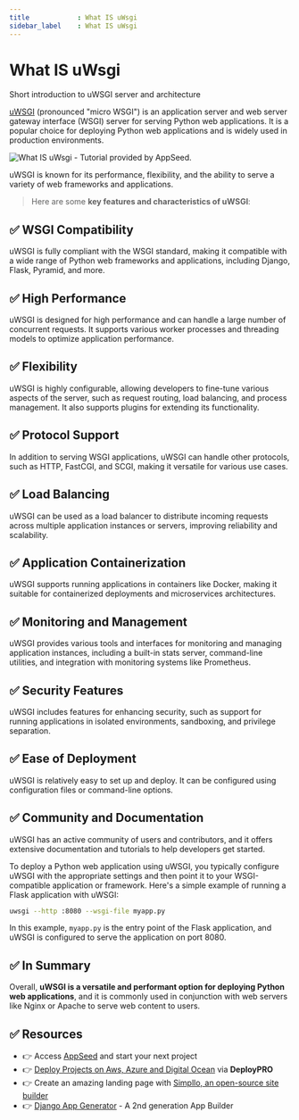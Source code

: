 ```yaml
---
title            : What IS uWsgi 
sidebar_label    : What IS uWsgi 
---
```


# What IS uWsgi

<SubHeading> Short introduction to uWSGI server and architecture</SubHeading>

[uWSGI](https://uwsgi-docs.readthedocs.io/en/latest/) (pronounced "micro WSGI") is an application server and web server gateway interface (WSGI) server for serving Python web applications. 
It is a popular choice for deploying Python web applications and is widely used in production environments. 

![What IS uWsgi - Tutorial provided by AppSeed.](https://github-production-user-asset-6210df.s3.amazonaws.com/51070104/269224103-ea077c63-d4db-4f29-a7f0-25ac0155e894.jpg)

uWSGI is known for its performance, flexibility, and the ability to serve a variety of web frameworks and applications.

> Here are some **key features and characteristics of uWSGI**:

## ✅ **WSGI Compatibility** 

uWSGI is fully compliant with the WSGI standard, making it compatible with a wide range of Python web frameworks and applications, including Django, Flask, Pyramid, and more.

## ✅ **High Performance** 

uWSGI is designed for high performance and can handle a large number of concurrent requests. It supports various worker processes and threading models to optimize application performance.

## ✅ **Flexibility** 

uWSGI is highly configurable, allowing developers to fine-tune various aspects of the server, such as request routing, load balancing, and process management. 
It also supports plugins for extending its functionality.

## ✅ **Protocol Support** 

In addition to serving WSGI applications, uWSGI can handle other protocols, such as HTTP, FastCGI, and SCGI, making it versatile for various use cases.

## ✅ **Load Balancing** 

uWSGI can be used as a load balancer to distribute incoming requests across multiple application instances or servers, improving reliability and scalability.

## ✅ **Application Containerization** 

uWSGI supports running applications in containers like Docker, making it suitable for containerized deployments and microservices architectures.

## ✅ **Monitoring and Management** 

uWSGI provides various tools and interfaces for monitoring and managing application instances, including a built-in stats server, command-line utilities, and integration with monitoring systems like Prometheus.

## ✅ **Security Features** 

uWSGI includes features for enhancing security, such as support for running applications in isolated environments, sandboxing, and privilege separation.

## ✅ **Ease of Deployment** 

uWSGI is relatively easy to set up and deploy. It can be configured using configuration files or command-line options.

## ✅ **Community and Documentation** 

uWSGI has an active community of users and contributors, and it offers extensive documentation and tutorials to help developers get started.

To deploy a Python web application using uWSGI, you typically configure uWSGI with the appropriate settings and then point it to your WSGI-compatible application or framework. Here's a simple example of running a Flask application with uWSGI:

```bash
uwsgi --http :8080 --wsgi-file myapp.py
```

In this example, `myapp.py` is the entry point of the Flask application, and uWSGI is configured to serve the application on port 8080.

## ✅ In Summary

Overall, **uWSGI is a versatile and performant option for deploying Python web applications**, and it is commonly used in conjunction with web servers like Nginx or Apache to serve web content to users.

## ✅ Resources 

- 👉 Access [AppSeed](https://appseed.us/) and start your next project
- 👉 [Deploy Projects on Aws, Azure and Digital Ocean](https://www.docs.deploypro.dev/) via **DeployPRO**
- 👉 Create an amazing landing page with [Simpllo, an open-source site builder](https://www.simpllo.com/)
- 👉 [Django App Generator](https://app-generator.dev/django/) - A 2nd generation App Builder

